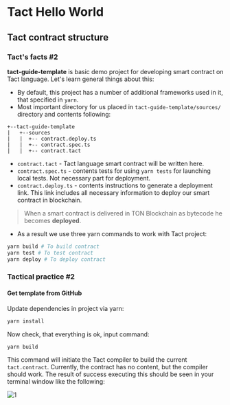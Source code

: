 # Tact Hello World

## Tact contract structure

### Tact's facts #2

**tact-guide-template** is basic demo project for developing smart contract on Tact language. Let's learn general things about this:

* By default, this project has a number of additional frameworks used in it, that specified in `yarn`.
* Most important directory for us placed in `tact-guide-template/sources/` directory and contents following:
```
+--tact-guide-template
|   +--sources
|   |  +-- contract.deploy.ts
|   |  +-- contract.spec.ts
|   |  +-- contract.tact

```
*  `contract.tact` - Tact language smart contract will be written here. 
*  `contract.spec.ts` - contents tests for using `yarn tests` for launching local tests. Not necessary part for deployment.
*  `contract.deploy.ts` - contents instructions to generate a deployment link. This link includes all necessary information to deploy our smart contract in blockchain.
>When a smart contract is delivered in TON Blockchain as bytecode he becomes **deployed**.

* As a result we use three yarn commands to work with Tact project:
```bash
yarn build # To build contract
yarn test # To test contract
yarn deploy # To deploy contract
```

### Tactical practice #2
#### Get template from GitHub

Update dependencies in project via yarn:
```bash
yarn install
```

Now check, that everything is ok, input command:

```bash
yarn build
```
This command will initiate the Tact compiler to build the current `tact.contract`.
Currently, the contract has no content, but the compiler should work.
The result of success executing this should be seen in your terminal window like the following:

![1](public/tact-hello-world/tact-hello-world-1.png)
